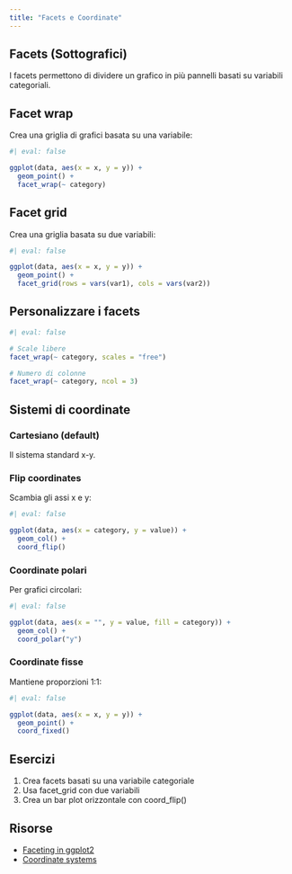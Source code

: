 ```yaml
---
title: "Facets e Coordinate"
---
```


## Facets (Sottografici)

I facets permettono di dividere un grafico in più pannelli basati su variabili categoriali.

## Facet wrap

Crea una griglia di grafici basata su una variabile:

```r
#| eval: false

ggplot(data, aes(x = x, y = y)) +
  geom_point() +
  facet_wrap(~ category)
```

## Facet grid

Crea una griglia basata su due variabili:

```r
#| eval: false

ggplot(data, aes(x = x, y = y)) +
  geom_point() +
  facet_grid(rows = vars(var1), cols = vars(var2))
```

## Personalizzare i facets

```r
#| eval: false

# Scale libere
facet_wrap(~ category, scales = "free")

# Numero di colonne
facet_wrap(~ category, ncol = 3)
```

## Sistemi di coordinate

### Cartesiano (default)

Il sistema standard x-y.

### Flip coordinates

Scambia gli assi x e y:

```r
#| eval: false

ggplot(data, aes(x = category, y = value)) +
  geom_col() +
  coord_flip()
```

### Coordinate polari

Per grafici circolari:

```r
#| eval: false

ggplot(data, aes(x = "", y = value, fill = category)) +
  geom_col() +
  coord_polar("y")
```

### Coordinate fisse

Mantiene proporzioni 1:1:

```r
#| eval: false

ggplot(data, aes(x = x, y = y)) +
  geom_point() +
  coord_fixed()
```

## Esercizi

1. Crea facets basati su una variabile categoriale
2. Usa facet_grid con due variabili
3. Crea un bar plot orizzontale con coord_flip()

## Risorse

- [Faceting in ggplot2](https://ggplot2-book.org/facet.html)
- [Coordinate systems](https://ggplot2-book.org/coord.html)
